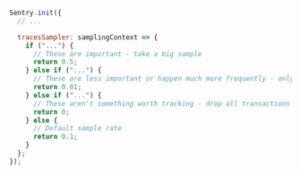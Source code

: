 ```javascript
Sentry.init({
  // ...

  tracesSampler: samplingContext => {
    if ("...") {
      // These are important - take a big sample
      return 0.5;
    } else if ("...") {
      // These are less important or happen much more frequently - only take 1% of them
      return 0.01;
    } else if ("...") {
      // These aren't something worth tracking - drop all transactions like this
      return 0;
    } else {
      // Default sample rate
      return 0.1;
    }
  };
});
```
